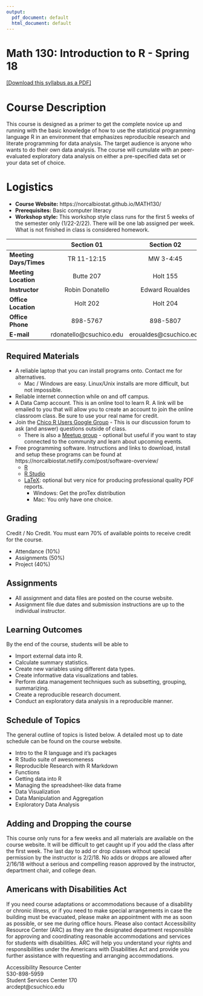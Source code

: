 ```yaml
---
output:
  pdf_document: default
  html_document: default
---
```


# Math 130: Introduction to R - Spring 18 

[[Download this syllabus as a PDF]](syllabus.pdf)

# Course Description
This course is designed as a primer to get the complete novice up and running with the basic knowledge of how to use the statistical programming language R in an environment that emphasizes reproducible research and literate programming for data analysis. The target audience is anyone who wants to do their own data analysis. The course will cumulate with an peer-evaluated exploratory data analysis on either a pre-specified data set or your data set of choice. 


# Logistics

* **Course Website:** https://norcalbiostat.github.io/MATH130/ 
* **Prerequisites:** Basic computer literacy  
* **Workshop style:** This workshop style class runs for the first 5 weeks of the semester only (1/22-2/22). There will be one lab assigned per week. What is not finished in class is considered homework. 

|                        |        Section 01       |       Section 02       |
|:-----------------------|:-----------------------:|:----------------------:|
| **Meeting Days/Times** | TR 11-12:15             | MW 3-4:45              |
| **Meeting Location**   | Butte 207               | Holt 155               |
| **Instructor**         | Robin Donatello         | Edward Roualdes        |
| **Office Location**    | Holt 202                | Holt 204               |
| **Office Phone**       | 898-5767                | 898-5807               |
| **E-mail**             | rdonatello@csuchico.edu | eroualdes@csuchico.edu |


## Required Materials

* A reliable laptop that you can install programs onto. Contact me for alternatives.
    - Mac / Windows are easy. Linux/Unix installs are more difficult, but not impossible. 
* Reliable internet connection while on and off campus.
* A Data Camp account. This is an online tool to learn R. A link will be emailed to you that will allow you to create an account to join the online classroom class. Be sure to use your real name for credit.  
* Join the [Chico R Users Google Group](https://groups.google.com/forum/#!forum/chico-rug) - This is our discussion forum to ask (and answer) questions outside of class. 
    - There is also a [Meetup group](https://www.meetup.com/Chico-R-Users-Group/) - optional but useful if you want to stay connected to the community and learn about upcoming events. 
* Free programming software. Instructions and links to download, install and setup these programs can be found at https://norcalbiostat.netlify.com/post/software-overview/ 
    - [R](https://cran.r-project.org/)
    - [R Studio](https://www.rstudio.com/)
    - [LaTeX](https://www.latex-project.org/): optional but very nice for producing professional quality PDF reports. 
        - Windows: Get the proTex distribution
        - Mac: You only have one choice. 

## Grading
Credit / No Credit. You must earn 70% of available points to receive credit for the course. 

* Attendance (10%)
* Assignments (50%)
* Project (40%)

## Assignments
 
* All assignment and data files are posted on the course website. 
* Assignment file due dates and submission instructions are up to the individual instructor. 

## Learning Outcomes
By the end of the course, students will be able to

* Import external data into R.
* Calculate summary statistics.
* Create new variables using different data types. 
* Create informative data visualizations and tables.
* Perform data management techniques such as subsetting, grouping, summarizing. 
* Create a reproducible research document.
* Conduct an exploratory data analysis in a reproducible manner.


## Schedule of Topics
The general outline of topics is listed below. A detailed most up to date schedule can be found on the course website. 

* Intro to the R language and it's packages
* R Studio suite of awesomeness
* Reproducible Research with R Markdown
* Functions
* Getting data into R
* Managing the spreadsheet-like data frame
* Data Visualization
* Data Manipulation and Aggregation
* Exploratory Data Analysis


## Adding and Dropping the course
This course only runs for a few weeks and all materials are available on the course website. It will be difficult to get caught up if you add the class after the first week. The last day to add or drop classes without special permission by the instructor is 2/2/18. No adds or dropps are allowed after 2/16/18 without a serious and compelling reason approved by the instructor, department chair, and college dean.


## Americans with Disabilities Act
If you need course adaptations or accommodations because of a disability or chronic illness,  or if you need to make special arrangements in case the building must be evacuated, please make an appointment with me as soon as possible, or see me during office hours. Please also contact Accessibility Resource Center (ARC) as they are the designated department responsible for approving and coordinating reasonable accommodations and services for students with disabilities. ARC will help you understand your rights and responsibilities under the Americans with Disabilities Act and provide you further assistance with requesting and arranging accommodations.

Accessibility Resource Center  
530-898-5959   
Student Services Center 170  
arcdept@csuchico.edu  






